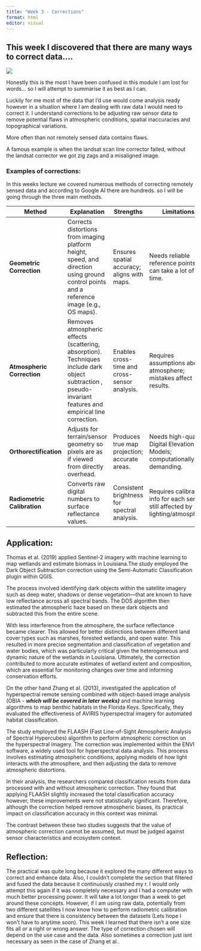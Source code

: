 ```yaml
---
title: "Week 3 - Corrections"
format: html
editor: visual
---
```


## **This week I discovered that there are many ways to correct data….**

![](fixedmeme.jpg){fig-align="center"}

Honestly this is the most I have been confused in this module I am lost for words... so I will attempt to summarise it as best as I can.

Luckily for me most of the data that I’d use would come analysis ready however in a situation where I am dealing with raw data I would need to correct it. I understand corrections to be adjusting raw sensor data to remove potential flaws in atmospheric conditions, spatial inaccuracies and topographical variations.

More often than not remotely sensed data contains flaws.

A famous example is when the landsat scan line corrector failed, without the landsat corrector we got zig zags and a misaligned image.

### **Examples of corrections:**

In this weeks lecture we covered numerous methods of correcting remotely sensed data and according to Google AI there are hundreds. so I will be going through the three main methods.

| Method | Explanation | Strengths | Limitations | Use Case |
|----|----|----|----|----|
| **Geometric Correction** | Corrects distortions from imaging platform height, speed, and direction using ground control points and a reference image (e.g., OS maps). | Ensures spatial accuracy; aligns with maps. | Needs reliable reference points; can take a lot of time. | Urban planning; map alignment. |
| **Atmospheric Correction** | Removes atmospheric effects (scattering, absorption). Techniques include dark object subtraction , pseudo-invariant features and empirical line correction. | Enables cross-time and cross-sensor analysis. | Requires assumptions about atmosphere; mistakes affect results. | Vegetation and land cover change. |
| **Orthorectification** | Adjusts for terrain/sensor geometry so pixels are as if viewed from directly overhead. | Produces true map projection; accurate areas. | Needs high-quality Digital Elevation Models; computationally demanding. | Topographic mapping; flood risk. |
| **Radiometric Calibration** | Converts raw digital numbers to surface reflectance values. | Consistent brightness for spectral analysis. | Requires calibration info for each sensor; still affected by lighting/atmosphere. | Climate or water quality studies. |

## Application:

Thomas et al. (2019) applied Sentinel-2 imagery with machine learning to map wetlands and estimate biomass in Louisiana.The study employed the Dark Object Subtraction correction using the Semi-Automatic Classification plugin within QGIS.

The process involved identifying dark objects within the satellite imagery such as deep water, shadows or dense vegetation—that are known to have low reflectance across all spectral bands. The DOS algorithm then estimated the atmospheric haze based on these dark objects and subtracted this from the entire scene.

With less interference from the atmosphere, the surface reflectance became clearer. This allowed for better distinctions between different land cover types such as marshes, forested wetlands, and open water. This resulted in more precise segmentation and classification of vegetation and water bodies, which was particularly critical given the heterogeneous and dynamic nature of the wetlands in Louisiana. Ultimately, the correction contributed to more accurate estimates of wetland extent and composition, which are essential for monitoring changes over time and informing conservation efforts.

On the other hand Zhang et al. (2013), investigated the application of hyperspectral remote sensing combined with object-based image analysis (OBIA - ***which will be covered in later weeks)*** and machine learning algorithms to map benthic habitats in the Florida Keys. Specifically, they evaluated the effectiveness of AVIRIS hyperspectral imagery for automated habitat classification.

The study employed the FLAASH (Fast Line-of-Sight Atmospheric Analysis of Spectral Hypercubes) algorithm to perform atmospheric correction on the hyperspectral imagery. The correction was implemented within the ENVI software, a widely used tool for hyperspectral data analysis. This process involves estimating atmospheric conditions, applying models of how light interacts with the atmosphere, and then adjusting the data to remove atmospheric distortions.

In their analysis, the researchers compared classification results from data processed with and without atmospheric correction. They found that applying FLAASH slightly increased the total classification accuracy however, these improvements were not statistically significant. Therefore, although the correction helped remove atmospheric biases, its practical impact on classification accuracy in this context was minimal.

The contrast between these two studies suggests that the value of atmospheric correction cannot be assumed, but must be judged against sensor characteristics and ecosystem context.

## Reflection:

The practical was quite long because it explored the many different ways to correct and enhance data. Also, I couldn't complete the section that filtered and fused the data because it continuously crashed my r. I would only attempt this again if it was completely necessary and I had a computer with much better processing power. It will take a lot longer than a week to get around these concepts. However, if I am using raw data, potentially from two different satellites I now know how to perform radiometric calibration and ensure that there is consistency between the datasets (Lets hope I won't have to anytime soon). This week I learned that there isn't a one size fits all or a right or wrong answer. The type of correction chosen will depend on the use case and the data. Also sometimes a correction just isnt necessary as seen in the case of Zhang et al..
